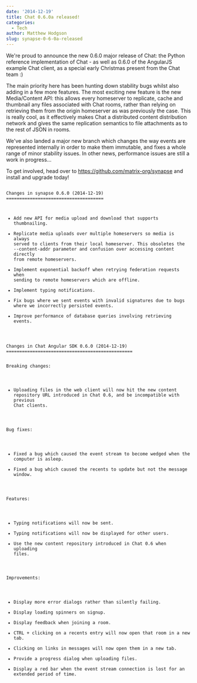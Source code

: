 ```yaml
---
date: '2014-12-19'
title: Chat 0.6.0a released!
categories:
  - Tech
author: Matthew Hodgson
slug: synapse-0-6-0a-released
---
```


We're proud to announce the new 0.6.0 major release of Chat: the Python reference implementation of Chat - as well as 0.6.0 of the AngularJS example Chat client, as a special early Christmas present from the Chat team :)

The main priority here has been hunting down stability bugs whilst also adding in a few more features.  The most exciting new feature is the new Media/Content API: this allows every homeserver to replicate, cache and thumbnail any files associated with Chat rooms, rather than relying on retrieving them from the origin homeserver as was previously the case.  This is really cool, as it effectively makes Chat a distributed content distribution network and gives the same replication semantics to file attachments as to the rest of JSON in rooms.

We've also landed a major new branch which changes the way events are represented internally in order to make them immutable, and fixes a whole range of minor stability issues.  In other news, performance issues are still a work in progress...

To get involved, head over to <a href="https://github.com/matrix-org/synapse">https://github.com/matrix-org/synapse</a> and install and upgrade today!

<code>
Changes in synapse 0.6.0 (2014-12-19)
=====================================

 * Add new API for media upload and download that supports thumbnailing.
 * Replicate media uploads over multiple homeservers so media is always served
   to clients from their local homeserver.  This obsoletes the
   --content-addr parameter and confusion over accessing content directly
   from remote homeservers.
 * Implement exponential backoff when retrying federation requests when
   sending to remote homeservers which are offline.
 * Implement typing notifications.
 * Fix bugs where we sent events with invalid signatures due to bugs where
   we incorrectly persisted events.
 * Improve performance of database queries involving retrieving events.

</code>

<code>
Changes in Chat Angular SDK 0.6.0 (2014-12-19)
================================================

Breaking changes:
 - Uploading files in the web client will now hit the new content repository URL
   introduced in Chat 0.6, and be incompatible with previous Chat clients.

Bug fixes:
 - Fixed a bug which caused the event stream to become wedged when the computer is asleep.
 - Fixed a bug which caused the recents to update but not the message window.

Features:
 - Typing notifications will now be sent.
 - Typing notifications will now be displayed for other users.
 - Use the new content repository introduced in Chat 0.6 when uploading files.

Improvements:
 - Display more error dialogs rather than silently failing.
 - Display loading spinners on signup.
 - Display feedback when joining a room.
 - CTRL + clicking on a recents entry will now open that room in a new tab.
 - Clicking on links in messages will now open them in a new tab.
 - Provide a progress dialog when uploading files.
 - Display a red bar when the event stream connection is lost for an extended period of time.
 
</code>